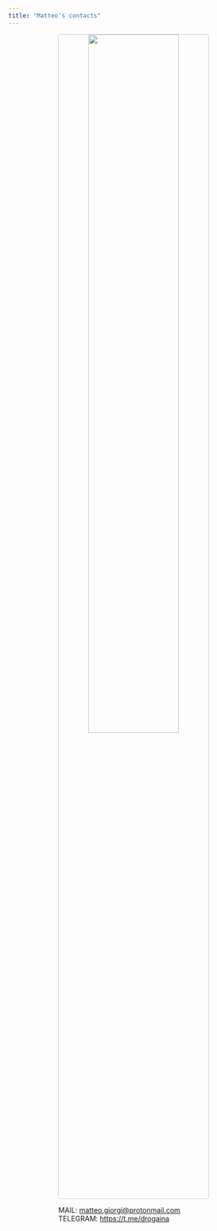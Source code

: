 ```yaml
---
title: "Matteo's contacts"
---
```









<p align="center">
  <img width="60%" style="border:1px solid #CCCCCC; border-radius: 5px; margin-top:0%" src="assets/mail.gif"/>
</p>

<div class="boxed"; style="margin-top:5px; margin-left:20%; margin-right:20%">
MAIL: <a href="mailto:matteo.giorgi@protonmail.com">matteo.giorgi@protonmail.com</a></br>
TELEGRAM: <a href="https://t.me/drogaina" rel="noopener noreferrer" target="_blank">https://t.me/drogaina</a>&nbsp&nbsp&nbsp
</div>
